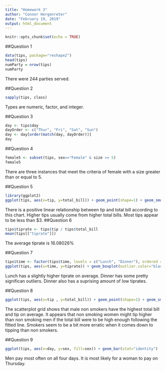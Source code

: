 ```yaml
---
title: "Homework 3"
author: "Connor Hergenreter"
date: "February 19, 2019"
output: html_document
---
```


```r
knitr::opts_chunk$set(echo = TRUE)
```

##Question 1

```r
data(tips, package="reshape2")
head(tips)
numParty = nrow(tips)
numParty
```

There were 244 parties served.

##Question 2

```r
sapply(tips, class)
```

Types are numeric, factor, and integer.

##Question 3

```r
day <- tips$day
dayOrder <- c("Thur", "Fri", "Sat", "Sun")
day <- day[order(match(day, dayOrder))]
day
```

##Question 4

```r
female5 <- subset(tips, sex=="Female" & size >= 5)
female5
```

There are three instances that meet the criteria of female with a size greater than or equal to 5.

##Question 5

```r
library(ggplot2)
ggplot(tips, aes(x=tip, y=total_bill)) + geom_point(shape=1) + geom_smooth(method=lm)
```

There is a positive linear relationship between tip and total bill according to this chart. Higher tips usually come from higher total bills. Most tips appear to be less than $3.
##Question 6

```r
tips$tiprate <- tips$tip / tips$total_bill
mean(tips[["tiprate"]])
```

The average tiprate is 16.08026%

##Question 7

```r
tips$time <- factor(tips$time, levels = c("Lunch", "Dinner"), ordered = TRUE)
ggplot(tips, aes(x=time, y=tiprate)) + geom_boxplot(outlier.color="black", outlier.shape=16, outlier.size=3, notch=FALSE) + stat_summary(fun.y=mean, geom="point", shape=23, size=4)
```

Lunch has a slightly higher tiprate on average. Dinner has some pretty significan outliers. Dinner also has a suprising amount of low tiprates. 

##Question 8

```r
ggplot(tips, aes(x=tip , y=total_bill)) + geom_point(shape=1) + geom_smooth(method=lm) + facet_grid(smoker ~ sex)
```

The scatterplot grid shows that male non smokers have the highest total bill and tip on average. It appears that non smoking women might tip higher than non smoking men if the total bill were to be high enough following the fitted line. Smokers seem to be a bit more erratic when it comes down to tipping than non smokers.

##Question 9

```r
ggplot(tips, aes(x=day, y=sex, fill=sex)) + geom_bar(stat="identity")
```

Men pay most often on all four days. It is most likely for a woman to pay on Thursday.